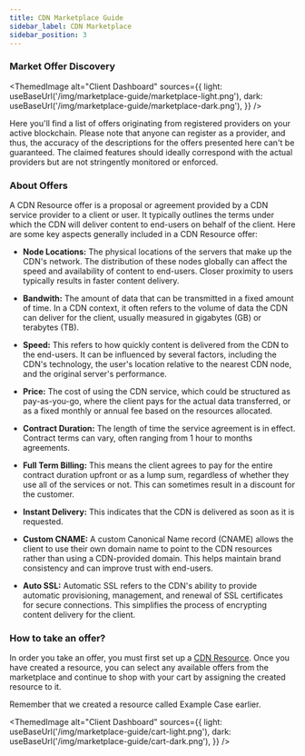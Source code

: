 ```yaml
---
title: CDN Marketplace Guide
sidebar_label: CDN Marketplace
sidebar_position: 3
---
```



### Market Offer Discovery

<ThemedImage
  alt="Client Dashboard"
  sources={{
    light: useBaseUrl('/img/marketplace-guide/marketplace-light.png'),
    dark: useBaseUrl('/img/marketplace-guide/marketplace-dark.png'),
  }}
/>

Here you'll find a list of offers originating from registered providers on your active blockchain. Please note that anyone can register as a provider, and thus, the accuracy of the descriptions for the offers presented here can't be guaranteed. The claimed features should ideally correspond with the actual providers but are not stringently monitored or enforced.

### About Offers

A CDN Resource offer is a proposal or agreement provided by a CDN service provider to a client or user. It typically outlines the terms under which the CDN will deliver content to end-users on behalf of the client. Here are some key aspects generally included in a CDN Resource offer:

- **Node Locations:** The physical locations of the servers that make up the CDN's network. The distribution of these nodes globally can affect the speed and availability of content to end-users. Closer proximity to users typically results in faster content delivery.

- **Bandwith:** The amount of data that can be transmitted in a fixed amount of time. In a CDN context, it often refers to the volume of data the CDN can deliver for the client, usually measured in gigabytes (GB) or terabytes (TB).

- **Speed:** This refers to how quickly content is delivered from the CDN to the end-users. It can be influenced by several factors, including the CDN's technology, the user's location relative to the nearest CDN node, and the original server's performance.

- **Price:** The cost of using the CDN service, which could be structured as pay-as-you-go, where the client pays for the actual data transferred, or as a fixed monthly or annual fee based on the resources allocated.

- **Contract Duration:** The length of time the service agreement is in effect. Contract terms can vary, often ranging from 1 hour to months agreements.

- **Full Term Billing:** This means the client agrees to pay for the entire contract duration upfront or as a lump sum, regardless of whether they use all of the services or not. This can sometimes result in a discount for the customer.

- **Instant Delivery:** This indicates that the CDN is delivered as soon as it is requested.

- **Custom CNAME:** A custom Canonical Name record (CNAME) allows the client to use their own domain name to point to the CDN resources rather than using a CDN-provided domain. This helps maintain brand consistency and can improve trust with end-users.

- **Auto SSL:** Automatic SSL refers to the CDN's ability to provide automatic provisioning, management, and renewal of SSL certificates for secure connections. This simplifies the process of encrypting content delivery for the client.

### How to take an offer?

In order you take an offer, you must first set up a [CDN Resource](/for-clients/CDN/cdn-resources). Once you have created a resource, you can select any available offers from the marketplace and continue to shop with your cart by assigning the created resource to it.

Remember that we created a resource called Example Case earlier.

<ThemedImage
  alt="Client Dashboard"
  sources={{
    light: useBaseUrl('/img/marketplace-guide/cart-light.png'),
    dark: useBaseUrl('/img/marketplace-guide/cart-dark.png'),
  }}
/>